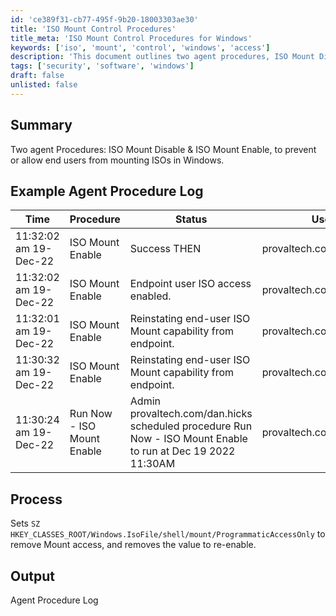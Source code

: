 ```yaml
---
id: 'ce389f31-cb77-495f-9b20-18003303ae30'
title: 'ISO Mount Control Procedures'
title_meta: 'ISO Mount Control Procedures for Windows'
keywords: ['iso', 'mount', 'control', 'windows', 'access']
description: 'This document outlines two agent procedures, ISO Mount Disable and ISO Mount Enable, designed to manage end-user access to mounting ISOs in Windows environments. It includes example logs and a detailed process for modifying registry settings to enable or disable ISO mounting capabilities.'
tags: ['security', 'software', 'windows']
draft: false
unlisted: false
---
```

## Summary

Two agent Procedures: ISO Mount Disable & ISO Mount Enable, to prevent or allow end users from mounting ISOs in Windows.

## Example Agent Procedure Log

| Time                     | Procedure                | Status                                             | User                          |
|--------------------------|--------------------------|----------------------------------------------------|-------------------------------|
| 11:32:02 am 19-Dec-22    | ISO Mount Enable         | Success THEN                                       | provaltech.com/dan.hicks      |
| 11:32:02 am 19-Dec-22    | ISO Mount Enable         | Endpoint user ISO access enabled.                  | provaltech.com/dan.hicks      |
| 11:32:01 am 19-Dec-22    | ISO Mount Enable         | Reinstating end-user ISO Mount capability from endpoint. | provaltech.com/dan.hicks      |
| 11:30:32 am 19-Dec-22    | ISO Mount Enable         | Reinstating end-user ISO Mount capability from endpoint. | provaltech.com/dan.hicks      |
| 11:30:24 am 19-Dec-22    | Run Now - ISO Mount Enable | Admin provaltech.com/dan.hicks scheduled procedure Run Now - ISO Mount Enable to run at Dec 19 2022 11:30AM | provaltech.com/dan.hicks      |

## Process

Sets `SZ HKEY_CLASSES_ROOT/Windows.IsoFile/shell/mount/ProgrammaticAccessOnly` to remove Mount access, and removes the value to re-enable.

## Output

Agent Procedure Log












